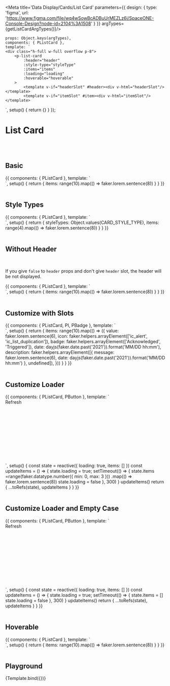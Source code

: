 



<Meta title='Data Display/Cards/List Card' parameters={{
    design: {
        type: 'figma',
        url: 'https://www.figma.com/file/wq4wSowBcADBuUrMEZLz6i/SpaceONE-Console-Design?node-id=2104%3A1508'
    }
}} argTypes={getListCardArgTypes()}/>


    props: Object.keys(argTypes),
    components: { PListCard },
    template: `
    <div class="h-full w-full overflow p-8">
        <p-list-card
            :header="header"
            :style-type="styleType"
            :items="items"
            :loading="loading"
            :hoverable="hoverable"
        >
            <template v-if="headerSlot" #header><div v-html="headerSlot"/></template>
            <template v-if="itemSlot" #item><div v-html="itemSlot"/></template>
</p-list-card>
    </div>
    `,
    setup() {
        return {}
    }
});


# List Card
<br/>
<br/>

## Basic

<Canvas>
    <Story name="Basic">
        {{
            components: { PListCard },
            template: `
    <div class="h-full w-full overflow p-8">
        <p-list-card
            header="Basic List Card"
            :items="items"
        >
        </p-list-card>
    </div>
    `,
            setup() {
                return {
                    items: range(10).map(() => faker.lorem.sentence(8))
                }
            }
        }}
    </Story>
</Canvas>

<br/>
<br/>

## Style Types

<Canvas>
    <Story name="Style Types">
        {{
            components: { PListCard },
            template: `
    <div class="h-full w-full overflow p-8 flex flex-wrap">
        <p-list-card v-for="styleType in styleTypes" :key="styleType" :header="styleType" :style-type="styleType"
            :items="items"
            class="m-4"
            style="width: 20rem;"
        >
        </p-list-card>
    </div>
    `,
            setup() {
                return {
                    styleTypes: Object.values(CARD_STYLE_TYPE),
                    items: range(4).map(() => faker.lorem.sentence(8))
                }
            }
        }}
    </Story>
</Canvas>

<br/>
<br/>

## Without Header

<br/>

If you give ```false``` to ```header``` props and don't give ```header``` slot, the header will be not displayed.<br/>

<Canvas>
    <Story name="Without Header">
        {{
            components: { PListCard },
            template: `
    <div class="h-full w-full overflow p-8">
        <p-list-card
            :header="false"
            :items="items"
        >
        </p-list-card>
    </div>
    `,
            setup() {
                return {
                    items: range(10).map(() => faker.lorem.sentence(8))
                }
            }
        }}
    </Story>
</Canvas>

<br/>
<br/>

## Customize with Slots

<Canvas>
    <Story name="Customize with Slots">
        {{
            components: { PListCard, PI, PBadge },
            template: `
    <div class="h-full w-full overflow p-8">
        <p-list-card :items="items">
            <template #header>Slot Case</template>
            <template #item="{item, index}">
                <div class="flex flex-col">
                    <div class="flex justify-between">
                        <span class="flex-grow inline-flex items-center text-sm">
                            <p-i :name="item.icon" width="1em" height="1em" class="mr-1 flex-shrink-0" />
                            <span class="leading-5">{{item.value}}</span>
                        </span>
                        <span class="flex-shrink-0">
                            <p-badge :style-type="item.badge === 'Acknowledged' ? 'red100' : 'blue200'" class="mr-2 text-xs text-gray-400">{{item.badge}}</p-badge>
                            <span class="text-xs text-gray-500">{{item.date}}</span>
                        </span>
                    </div>
                    <div v-if="item.description">
                        <p-i name="ic_reply" width="1rem" height="1rem" class="ml-4" />
                        <strong class="text-xs leading-5 text-gray-500 mr-1">{{item.description.message}}</strong>
                        <span class="text-xs leading-5 text-gray-400">{{item.date}}</span>
                    </div>
                </div>
            </template>
        </p-list-card>
    </div>
<!--<br>-->
    `,
            setup() {
                return {
                    items: range(10).map(() => ({
                        value: faker.lorem.sentence(6),
                        icon: faker.helpers.arrayElement(['ic_alert', 'ic_list_duplication']),
                        badge: faker.helpers.arrayElement(['Acknowledged', 'Triggered']),
                        date: dayjs(faker.date.past('2021')).format('MM/DD hh:mm'),
                        description: faker.helpers.arrayElement([{
                            message: faker.lorem.sentence(6),
                            date: dayjs(faker.date.past('2021')).format('MM/DD hh:mm')
                        }, undefined]),
                    }))
                }
            }
        }}
    </Story>
</Canvas>

<br/>
<br/>

## Customize Loader

<Canvas>
    <Story name="Customize Loader">
        {{
            components: { PListCard, PButton },
            template: `
    <div class="h-full w-full overflow p-8" style="height: 200px;">
         <p-button class="mb-4" icon="ic_refresh"
                   @click="updateItems"
         >
             Refresh
         </p-button>
        <p-list-card
            header="Customize Loader of List Card"
            :items="items"
            :loading="loading"
        >
            <template #loader><div class="leading-6">Loading...</div></template>
        </p-list-card>
    </div>
    `,
            setup() {
                const state = reactive({
                    loading: true,
                    items: []
                })
                const updateItems = () => {
                    state.loading = true;
                    setTimeout(() => {
                        state.items =range(faker.datatype.number({ min: 0, max: 3 }))
                            .map(() => faker.lorem.sentence(8))
                        state.loading = false
                    }, 300)
                }
                updateItems()
                return {
                    ...toRefs(state),
                    updateItems
                }
            }
        }}
    </Story>
</Canvas>

<br/>
<br/>

## Customize Loader and Empty Case

<Canvas>
    <Story name="Customize Loader and Empty Case">
        {{
            components: { PListCard, PButton },
            template: `
    <div class="h-full w-full overflow p-8" style="height: 200px;">
         <p-button class="mb-4" icon="ic_refresh"
                   @click="updateItems"
         >
             Refresh
         </p-button>
        <p-list-card
            header="Customize No Data Case of List Card"
            :items="items"
            :loading="loading"
        >
            <template #loader><div class="leading-6">Loading...</div></template>
            <template #no-data><div class="leading-6">EMPTY ㅠㅠ</div></template>
        </p-list-card>
    </div>
<!--<div>-->
    `,
            setup() {
                const state = reactive({
                    loading: true,
                    items: []
                })
                const updateItems = () => {
                    state.loading = true;
                    setTimeout(() => {
                        state.items = []
                        state.loading = false
                    }, 300)
                }
                updateItems()
                return {
                    ...toRefs(state),
                    updateItems
                }
            }
        }}
    </Story>
</Canvas>

<br/>
<br/>

## Hoverable

<Canvas>
    <Story name="Hoverable">
        {{
            components: { PListCard },
            template: `
    <div class="h-full w-full overflow p-8">
        <p-list-card
            header="Hoverable List Card"
            :items="items"
            :hoverable="true"
        >
        </p-list-card>
    </div>
    `,
            setup() {
                return {
                    items: range(10).map(() => faker.lorem.sentence(8))
                }
            }
        }}
    </Story>
</Canvas>

<br/>
<br/>


## Playground

<Canvas>
    <Story name="Playground">
        {Template.bind({})}
    </Story>
</Canvas>

<ArgsTable story="Playground"/>


